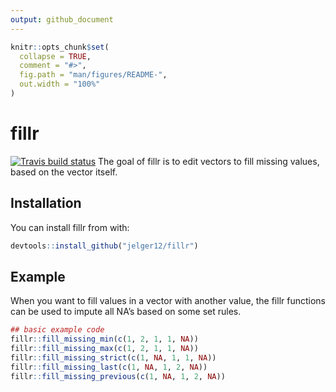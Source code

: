 ```yaml
---
output: github_document
---
```


<!-- README.md is generated from README.Rmd. Please edit that file -->

```r
knitr::opts_chunk$set(
  collapse = TRUE,
  comment = "#>",
  fig.path = "man/figures/README-",
  out.width = "100%"
)
```
# fillr
<!-- badges: start -->
  [![Travis build status](https://travis-ci.org/jelger12/fillr.svg?branch=master)](https://travis-ci.org/jelger12/fillr)
<!-- badges: end -->
The goal of fillr is to edit vectors to fill missing values, based on the vector itself.

## Installation

You can install fillr from with:

``` r
devtools::install_github("jelger12/fillr")
```

## Example

When you want to fill values in a vector with another value, the fillr functions can be used to impute all NA's based on some set rules.

```r
## basic example code
fillr::fill_missing_min(c(1, 2, 1, 1, NA))
fillr::fill_missing_max(c(1, 2, 1, 1, NA))
fillr::fill_missing_strict(c(1, NA, 1, 1, NA))
fillr::fill_missing_last(c(1, NA, 1, 2, NA))
fillr::fill_missing_previous(c(1, NA, 1, 2, NA))
```
